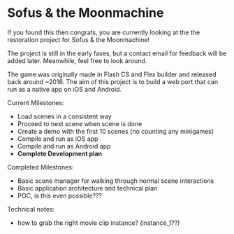 
<Meta title="Readme"  />

# Sofus & the Moonmachine

If you found this then congrats, you are currently looking at the the restoration project for Sofus & the Moonmachine!

The project is still in the early fases, but a contact email for feedback will be added later.
Meanwhile, feel free to look around.

The game was originally made in Flash CS and Flex builder and released back around ~2016.
The aim of this project is to build a web port that can run as a native app on iOS and Android.

Current Milestones:
 - Load scenes in a consistent way
 - Proceed to next scene when scene is done
 - Create a demo with the first 10 scenes (no counting any minigames)
 - Compile and run as iOS app
 - Compile and run as Android app
 - **Complete Development plan**

Completed Milestones:
 - Basic scene manager for walking through normal scene interactions
 - Basic application architecture and technical plan
 - POC, is this even possible???


Technical notes:
 - how to grab the right movie clip instance? (instance_1??)